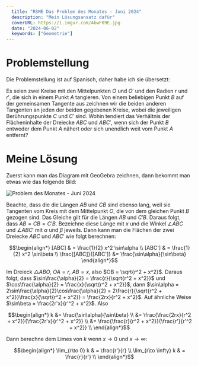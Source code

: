 ```yaml
---
  title: "RSME Das Problem des Monates - Juni 2024"
  description: "Mein Lösungsansatz dafür"
  coverURL: https://i.imgur.com/4bwF09E.jpg
  date: "2024-06-02"
  keywords: ["Geometrie"]
---
```



# Problemstellung

Die Problemstellung ist auf Spanisch, daher habe ich sie übersetzt:

Es seien zwei Kreise mit den Mittelpunkten $O$ und $O'$ und den Radien $r$ und $r'$, die sich in einem Punkt $A$ tangieren. Von einem beliebigen Punkt $B$ auf der gemeinsamen Tangente aus zeichnen wir die beiden anderen Tangenten an jeden der beiden gegebenen Kreise, wobei die jeweiligen Berührungspunkte $C$ und $C'$ sind. Wohin tendiert das Verhältnis der Flächeninhalte der Dreiecke $ABC$ und $ABC'$, wenn sich der Punkt $B$ entweder dem Punkt $A$ nähert oder sich unendlich weit vom Punkt $A$ entfernt?

# Meine Lösung

Zuerst kann man das Diagram mit GeoGebra zeichnen, dann bekommt man etwas wie das folgende Bild:

<Img
  src="https://i.imgur.com/4bwF09E.jpg"
  alt="Problem des Monates - Juni 2024"
  width={1200}
  height={800}
/>

Beachte, dass die die Längen $AB$ und $CB$ sind ebenso lang, weil sie Tangenten vom Kreis mit dem Mittelpunkt $O$, die von dem gleichen Punkt $B$ gezogen sind. Das Gleiche gilt für die Längen $AB$ und $C'B$. Daraus folgt, dass $AB = CB = C'B$. Bezeichne diese Länge mit $x$ und die Winkel $\angle ABC$ und $\angle ABC'$ mit $\alpha$ und $\beta$ jeweils. Dann kann man die Flächen der zwei Dreiecke $ABC$ und $ABC'$ wie folgt berechnen:

```math
\begin{align*}
  [ABC]  & = \frac{1}{2} x^2 \sin\alpha \\
  [ABC'] & = \frac{1}{2} x^2 \sin\beta  \\
  \frac{[ABC]}{[ABC']} &= \frac{\sin\alpha}{\sin\beta}
\end{align*}
```

Im Dreieck $\triangle ABO$, $OA = r$, $AB = x$, also $OB = \sqrt{r^2 + x^2}$. Daraus folgt, dass $\sin\frac{\alpha}{2} = \frac{r}{\sqrt{r^2 + x^2}}$ und $\cos\frac{\alpha}{2} = \frac{x}{\sqrt{r^2 + x^2}}$, dann $\sin\alpha = 2\sin\frac{\alpha}{2}\cos\frac{\alpha}{2} = 2\frac{r}{\sqrt{r^2 + x^2}}\frac{x}{\sqrt{r^2 + x^2}} = \frac{2rx}{r^2 + x^2}$. Auf ähnliche Weise $\sin\beta = \frac{2r'x}{r'^2 + x^2}$. Also

```math
\begin{align*}
k &= \frac{\sin\alpha}{\sin\beta} \\
  &= \frac{\frac{2rx}{r^2 + x^2}}{\frac{2r'x}{r'^2 + x^2}} \\
  &= \frac{\frac{r}{r^2 + x^2}}{\frac{r'}{r'^2 + x^2}} \\

\end{align*}
```

Dann berechne dem Limes von $k$ wenn $x \to 0$ und $x \to \infty$:

```math
\begin{align*}
  \lim_{r\to 0} k      & = \frac{r'}{r} \\
  \lim_{r\to \infty} k & = \frac{r}{r'} \\
\end{align*}
```
